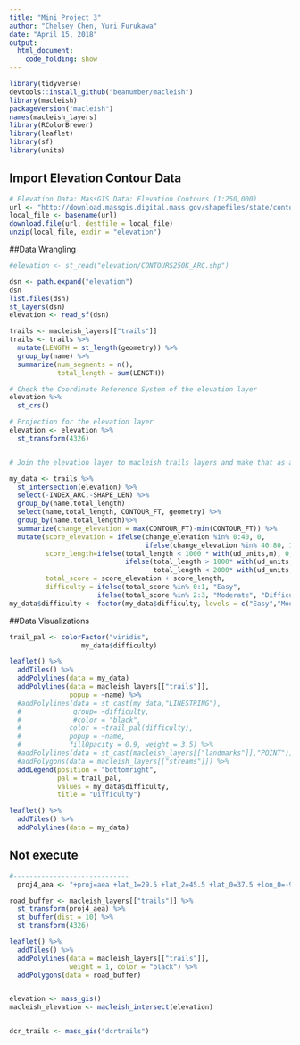 ```yaml
---
title: "Mini Project 3"
author: "Chelsey Chen, Yuri Furukawa"
date: "April 15, 2018"
output:
  html_document:
    code_folding: show
---
```


```r
library(tidyverse)
devtools::install_github("beanumber/macleish")
library(macleish)
packageVersion("macleish")
names(macleish_layers)
library(RColorBrewer)
library(leaflet)
library(sf)
library(units)

```

## Import Elevation Contour Data
```r
# Elevation Data: MassGIS Data: Elevation Contours (1:250,000)
url <- "http://download.massgis.digital.mass.gov/shapefiles/state/contours250k.zip"
local_file <- basename(url)
download.file(url, destfile = local_file)
unzip(local_file, exdir = "elevation")
```

##Data Wrangling 
```r
#elevation <- st_read("elevation/CONTOURS250K_ARC.shp")

dsn <- path.expand("elevation")
dsn
list.files(dsn)
st_layers(dsn)
elevation <- read_sf(dsn)

trails <- macleish_layers[["trails"]]
trails <- trails %>%
  mutate(LENGTH = st_length(geometry)) %>%
  group_by(name) %>%
  summarize(num_segments = n(), 
            total_length = sum(LENGTH))

# Check the Coordinate Reference System of the elevation layer
elevation %>%
  st_crs()

# Projection for the elevation layer
elevation <- elevation %>%
  st_transform(4326)


# Join the elevation layer to macleish trails layers and make that as a new dataframe

my_data <- trails %>%
  st_intersection(elevation) %>%
  select(-INDEX_ARC,-SHAPE_LEN) %>%
  group_by(name,total_length)
  select(name,total_length, CONTOUR_FT, geometry) %>%
  group_by(name,total_length)%>%
  summarize(change_elevation = max(CONTOUR_FT)-min(CONTOUR_FT)) %>%
  mutate(score_elevation = ifelse(change_elevation %in% 0:40, 0,
                                  ifelse(change_elevation %in% 40:80, 1,2)),
         score_length=ifelse(total_length < 1000 * with(ud_units,m), 0,
                             ifelse(total_length > 1000* with(ud_units,m) && 
                                    total_length < 2000* with(ud_units,m), 1, 2)),
         total_score = score_elevation + score_length,
         difficulty = ifelse(total_score %in% 0:1, "Easy",
                      ifelse(total_score %in% 2:3, "Moderate", "Difficult")))
my_data$difficulty <- factor(my_data$difficulty, levels = c("Easy","Moderate","Difficult"))
```

##Data Visualizations
```r
trail_pal <- colorFactor("viridis", 
                  my_data$difficulty)

leaflet() %>%
  addTiles() %>%
  addPolylines(data = my_data)
  addPolylines(data = macleish_layers[["trails"]],
               popup = ~name) %>%
  #addPolylines(data = st_cast(my_data,"LINESTRING"),
  #             group= ~difficulty,
  #             #color = "black",
  #            color = ~trail_pal(difficulty),
  #            popup = ~name,
  #            fillOpacity = 0.9, weight = 3.5) %>%
  #addPolylines(data = st_cast(macleish_layers[["landmarks"]],"POINT")) %>%
  #addPolygons(data = macleish_layers[["streams"]]) %>%
  addLegend(position = "bottomright",
            pal = trail_pal,
            values = my_data$difficulty, 
            title = "Difficulty")


```

```r
leaflet() %>%
  addTiles() %>% 
  addPolylines(data = my_data)
```


## Not execute
```r
#-----------------------------
  proj4_aea <- "+proj=aea +lat_1=29.5 +lat_2=45.5 +lat_0=37.5 +lon_0=-96 +x_0=0 +y_0=0 +ellps=GRS80 +datum=NAD83 +units=m +no_defs"

road_buffer <- macleish_layers[["trails"]] %>%
  st_transform(proj4_aea) %>%
  st_buffer(dist = 10) %>%
  st_transform(4326)

leaflet() %>%
  addTiles() %>%
  addPolylines(data = macleish_layers[["trails"]], 
               weight = 1, color = "black") %>%
  addPolygons(data = road_buffer) 


elevation <- mass_gis()
macleish_elevation <- macleish_intersect(elevation)


dcr_trails <- mass_gis("dcrtrails")
```


